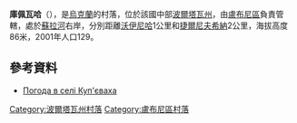 {{coord|49|57|53|N|33|5|15|E|scale:100000_region:UA|display=title}}

'''庫佩瓦哈'''（{{lang-uk|Куп'єваха}}），是[[烏克蘭|烏克蘭]]的村落，位於該國中部[[波爾塔瓦州|波爾塔瓦州]]，由[[盧布尼區|盧布尼區]]負責管轄，處於[[蘇拉河_(第聶伯河支流)|蘇拉河]]右岸，分別距離[[沃伊尼哈|沃伊尼哈]]1公里和[[捷爾尼夫希納_(盧布尼區)|捷爾尼夫希納]]2公里，海拔高度86米，2001年人口129。

==參考資料==
* [http://weather.in.ua/ua/poltavskaja/12762 Погода в селі Куп'єваха] {{Wayback|url=http://weather.in.ua/ua/poltavskaja/12762 |date=20080625030608 }}

{{DEFAULTSORT:Куп'єваха}}
[[Category:波爾塔瓦州村落|Category:波爾塔瓦州村落]]
[[Category:盧布尼區村落|Category:盧布尼區村落]]


{{Poltava-geo-stub}}